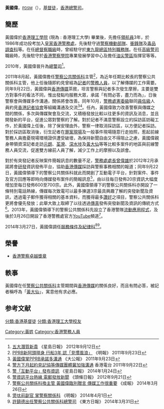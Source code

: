 {{Infobox_officeholder
| name = 黃國偉
| image name = 
| width = 
| Sex = 男
| now = [[總警司|總警司]]
| period = 
| different name = 
| Native place = 
| date of birth = 
| date of death =
| place of birth = {{BHKG}}
| party = 
| place of death =
| spouse = 
| relatives =
| educate = [[香港理工大學|香港理工大學]]
| past =
*[[總警司|總警司]]（[[警察公共關係科|警察公共關係科]]主管）<br /><span style="color: blue;">（2011年8月15日至2014年3月26日）</span>
}}

'''黃國偉'''，<span style="font-size:smaller;">[[卓越獎章|PDSM]]</span>（{{lang-en|Wong Kwok Wai Eddie}}），[[基督徒|基督徒]]，[[香港|香港]][[總警司|總警司]]。

==簡歷==
黃國偉於[[香港理工學院|香港理工學院]] (現為 : 香港理工大學) 畢業後，先擔任[[領航員|領航員]]3年，於1986年成功投考加入[[皇家香港警務處|皇家香港警務處]]，先後駐守過[[警察機動部隊|警察機動部隊]]、[[衝鋒隊_(香港)|衝鋒隊]]及[[毒品調查科|毒品調查科]]等。在任[[總督察|總督察]][[香港警察職級|職級]]時，曾經駐守於[[東九龍總區|東九龍總區]][[特別職務隊|特別職務隊]]。在任[[高級警司|高級警司]]職級時，先後駐守於[[香港警察學院|香港警察學院]]專業發展學習中心及擔任[[油尖警區|油尖警區]]指揮官等等。

2010年，黃國偉晉升為[[總警司|總警司]]<ref>[https://hk.news.yahoo.com/%E4%BA%94%E5%A4%A7%E6%BD%9B%E8%B3%AA%E6%96%B0%E8%B2%B4-223000657.html 五大潛質新貴] {{Wayback|url=https://hk.news.yahoo.com/%E4%BA%94%E5%A4%A7%E6%BD%9B%E8%B3%AA%E6%96%B0%E8%B2%B4-223000657.html |date=20160316202536 }} 《星島日報》 2012年9月12日</ref>。

2011年8月起，黃國偉擔任[[警察公共關係科|警察公共關係科]]主管<ref>[http://life.mingpao.com/cfm/dailynews3b.cfm?File=20110923/nalgz/gzc1.txt PPRB新阿頭現身 行船3年 認「見慣風浪」] {{Wayback|url=http://life.mingpao.com/cfm/dailynews3b.cfm?File=20110923%2Fnalgz%2Fgzc1.txt |date=20160304135915 }} 《明報》 2011年9月23日</ref>，為近年任期比較長的警察公共關係科主管，他上任後隨即約見曾經為[[記者|記者]]的[[香港警務人員|警務人員]]，以了解傳媒的工作需要。同年9月22日，黃國偉與[[香港傳媒|香港傳媒]]茶敘，坦言警察與記者多次發生摩擦，主要是雙方對事件的看法不同，惟出發點均服務大眾，承諾「有問必答，盡力而為」，日後警察會與傳媒多作溝通，關係將會改善。同年10月，[[香港警務處憲委級職級|警務處憲委級]]聯同[[香港警務處員佐級職級|員佐級]]人員約見[[香港記者協會|香港記者協會]]等組織溝通及交流<ref>[http://202.55.1.83/news/11/09/23/GW-1407741.htm 黃國偉掌PPRB承諾多溝通] {{Wayback|url=http://202.55.1.83/news/11/09/23/GW-1407741.htm |date=20141222115926 }} 《大公報》 2011年9月23日</ref><ref>[http://www.rthk.org.hk/rthk/news/expressnews/20110922/news_20110922_55_785876.htm 警方下月起約見記協等傳媒團體冀加強溝通] {{Wayback|url=http://www.rthk.org.hk/rthk/news/expressnews/20110922/news_20110922_55_785876.htm |date=20150924123846 }} 香港電台 2011年9月22日</ref>。任內，黃國偉致力改善警察與傳媒之間的關係，多次與傳媒聚會及交流，又積極發放比較以往更多的資訊及消息，並且開發新的平台，促進公眾對警察的了解。對於記者不滿意警察設立的採訪區妨礙工作，於黃國偉上任後，除了保安理由外，警察一律取消採訪區，以方便記者採訪。對於採訪區取消後，衍生記者在[[罪案現場|罪案現場]]及一般事件現場隨意行走拍照，惹起前線警務人員擔憂現場環境證供遭受破壞，為保持新聞自由又不得阻止之慮，黃國偉親身帶領資深記者走訪[[元朗|元朗]]、[[荃灣|荃灣]]、[[深水埗|深水埗]]及[[黃大仙_(香港地方)|黃大仙]]等等比較多案件的地區與前線警務人員交流，促進雙方線前人員了解，減少工作上的摩擦以及誤會。

對於有突發記者反映案件簡報訊息的數量不足，[[警務處處長|警務處處長]][[曾偉雄|曾偉雄]]於2012年2月承諾將會[[研發|研發]]資訊發佈平台，協助[[香港傳媒|香港傳媒]]採訪與警察事務相關的報道；同年9月22日，黃國偉領導下的警察公共關係科就此而開創了互動電子平台，針對案件、事件及官方回應等即時向傳媒發布案件的簡報訊息<ref>[http://news.singtao.ca/toronto/2014-01-24/hongkong1390544089d4890405.html 警「互動平台」發布資訊] {{Wayback|url=http://news.singtao.ca/toronto/2014-01-24/hongkong1390544089d4890405.html |date=20141029073258 }} 《星島日報》 2014年1月24日</ref>，由以往每日發佈20宗資訊大幅度增加至每日發佈600至700宗。此外，黃國偉領導下的警察公共關係科亦開設了一條特別電話熱線，傳媒每次致電可以最多揀選3宗最具興趣了解的突發新聞及資訊，透過電子郵件獲得相關的基本資料，而獲得最多[[讚好|讚好]]之項目，警察公共關係科更將會優先發放；此舉大致上取締了以往透過[[傳真|傳真]]發佈突發新聞及資訊的傳統方式<ref>[http://news.stheadline.com/dailynews/content_hk/2012/09/21/207506.asp 警資訊平台熱線 電郵發放新聞] {{Wayback|url=http://news.stheadline.com/dailynews/content_hk/2012/09/21/207506.asp |date=20141102061226 }} 《頭條日報》 2012年9月21日</ref>。2013年，黃國偉領導下的警察公共關係科先設立了香港警隊[[流動應用程式|流動應用程式]]，及後於3月26日開設了香港警務處官方[[YouTube|YouTube]]頻道<ref>[http://www.singpao.com/xw/gat/201403/t20140326_496673.html 警察公共關係科換主管 黃國偉臨別贈言 傳媒工作很重要] {{webarchive|url=https://web.archive.org/web/20141021074738/http://www.singpao.com/xw/gat/201403/t20140326_496673.html |date=2014-10-21 }} 《成報》 2014年3月26日</ref>。

2014年3月27日，黃國偉調任[[服務條件及紀律科|服務條件及紀律科]]<ref>[http://www.e123.hk/ElderlyEasy/details/313390 煲呔前副官 掌警察關係科] {{Wayback|url=http://www.e123.hk/ElderlyEasy/details/313390 |date=20150923232128 }} 《明報》 2014年4月1日</ref><ref>[http://m.on.cc/nc/hknews/20140331/20140331163639lc.html 許鎮德出任警察公共關係科總警司] {{webarchive|url=https://web.archive.org/web/20141109081010/http://m.on.cc/nc/hknews/20140331/20140331163639lc.html |date=2014-11-09 }} 《東方日報》 2014年3月31日</ref>。

== 榮譽 ==
*[[香港警察卓越獎章|香港警察卓越獎章]]

== 軼事 ==
黃國偉在任[[警察公共關係科|警察公共關係科]]主管期間與[[香港傳媒|香港傳媒]]的關係良好，而且有問必答，被記者稱呼為「[[黄初平|黃大仙]]」，寓意他有求必應。

== 参考文献 ==
{{Reflist}}

{{start box}}
{{s-off}}
{{s-before|[[李建輝_(警察)|李建輝]]}}
{{s-title|[[警察公共關係科|警察公共關係科]]主管|2011年8月15日至2014年3月26日}}
{{s-after|[[許鎮德|許鎮德]]}}
{{end  box}}

[[Category:黃姓|Category:黃姓]]
[[分類:香港基督徒|分類:香港基督徒]]
[[Category:香港警務人員|Category:香港警務人員]]
[[分類:香港理工大學校友|分類:香港理工大學校友]]
